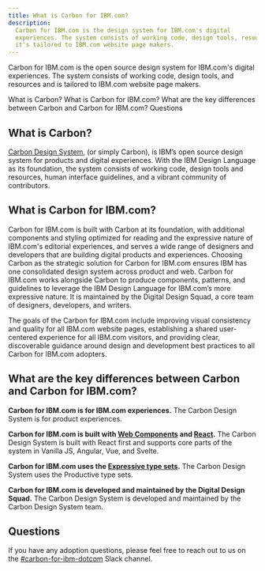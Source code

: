 ```yaml
---
title: What is Carbon for IBM.com?
description:
  Carbon for IBM.com is the design system for IBM.com's digital
  experiences. The system consists of working code, design tools, resources and
  it's tailored to IBM.com website page makers.
---
```


<PageDescription>

Carbon for IBM.com is the open source design system for IBM.com's digital experiences. The system consists of working code, design tools, and resources and is tailored to IBM.com website page makers.

</PageDescription>

<AnchorLinks>

<AnchorLink>What is Carbon?</AnchorLink>
<AnchorLink>What is Carbon for IBM.com?</AnchorLink>
<AnchorLink>What are the key differences between Carbon and Carbon for IBM.com?</AnchorLink>
<AnchorLink>Questions</AnchorLink>

</AnchorLinks>

## What is Carbon?

[Carbon Design System](https://www.carbondesignsystem.com/), (or simply Carbon), is IBM’s open source design system for products and digital experiences. With the IBM Design Language as its foundation, the system consists of working code, design tools and resources, human interface guidelines, and a vibrant community of contributors.

## What is Carbon for IBM.com?

Carbon for IBM.com is built with Carbon at its foundation, with additional components and styling optimized for reading and the expressive nature of IBM.com's editorial experiences, and serves a wide range of designers and developers that are building digital products and experiences. Choosing Carbon as the strategic solution for Carbon for IBM.com ensures IBM has one consolidated design system across product and web. Carbon for IBM.com works alongside Carbon to produce components, patterns, and guidelines to leverage the IBM Design Language for IBM.com’s more expressive nature. It is maintained by the Digital Design Squad, a core team of designers, developers, and writers.

The goals of the Carbon for IBM.com include improving visual consistency and quality for all IBM.com website pages, establishing a shared user-centered experience for all IBM.com visitors, and providing clear, discoverable guidance around design and development best practices to all Carbon for IBM.com adopters.


## What are the key differences between Carbon and Carbon for IBM.com?

**Carbon for IBM.com is for IBM.com experiences.** 
The Carbon Design System is for product experiences.

**Carbon for IBM.com is built with [Web Components](https://ibmdotcom-web-components.mybluemix.net/?path=/story/overview-getting-started--page) and [React](https://ibmdotcom-react.mybluemix.net/?path=/story/overview-getting-started--page).**
The Carbon Design System is built with React first and supports core parts of the system in Vanilla JS, Angular, Vue, and Svelte.

**Carbon for IBM.com uses the [Expressive type sets](https://www.carbondesignsystem.com/guidelines/typography/expressive/).** The Carbon Design System uses the Productive type sets.

**Carbon for IBM.com is developed and maintained by the Digital Design Squad.** 
The Carbon Design System is developed and maintained by the Carbon Design System team.


## Questions

If you have any adoption questions, please feel free to reach out to us on the <a href="https://cognitive-app.slack.com/archives/C2PLX8GQ6" target="_blank">#carbon-for-ibm-dotcom</a> Slack channel. 


